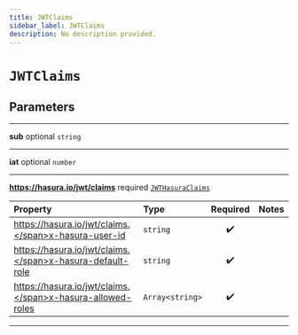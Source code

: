 ```yaml
---
title: JWTClaims
sidebar_label: JWTClaims
description: No description provided.
---
```


# `JWTClaims`

## Parameters

---

**<span className="parameter-name">sub</span>** <span className="optional-status">optional</span> `string`

---

**<span className="parameter-name">iat</span>** <span className="optional-status">optional</span> `number`

---

**<span className="parameter-name">https://hasura.io/jwt/claims</span>** <span className="optional-status">required</span> [`JWTHasuraClaims`](/reference/docgen/javascript/auth/types/jwt-hasura-claims)

| Property                                                                                                                        | Type            | Required | Notes |
| :------------------------------------------------------------------------------------------------------------------------------ | :-------------- | :------: | :---- |
| <span className="parameter-name"><span className="light-grey">https://hasura.io/jwt/claims.</span>x-hasura-user-id</span>       | `string`        |    ✔️    |       |
| <span className="parameter-name"><span className="light-grey">https://hasura.io/jwt/claims.</span>x-hasura-default-role</span>  | `string`        |    ✔️    |       |
| <span className="parameter-name"><span className="light-grey">https://hasura.io/jwt/claims.</span>x-hasura-allowed-roles</span> | `Array<string>` |    ✔️    |       |

---
